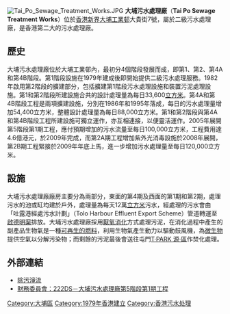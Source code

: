 [[File:Tai_Po_Sewage_Treatment_Works.JPG|thumb]] 
'''大埔污水處理廠'''（'''Tai Po Sewage Treatment Works'''）位於[[香港|香港]][[新界|新界]][[大埔工業邨|大埔工業邨]]大貴街7號，屬於二級污水處理廠，是香港第二大的污水處理廠。

==歷史==
大埔污水處理廠位於大埔工業邨內，最初分4個階段發展而成，即第1、第2、第4A和第4B階段。第1階段設施在1979年建成後即開始提供二級污水處理服務。1982年啟用第2階段的擴建部分，包括擴建第1階段污水處理設施和裝置污泥處理設施。第1和第2階段所建設施合共的設計處理量為每日33,600[[立方米|立方米]]。第4A和第4B階段工程是兩項擴建設施，分別在1986年和1995年落成，每日的污水處理量增加54,400立方米，整體設計處理量為每日88,000立方米。第1和第2階段與第4A和第4B階段工程所建設施可獨立運作，亦互相連接，以便靈活運作。2005年展開第5階段第1期工程，應付預期增加的污水流量至每日100,000立方米，工程費用達4.6億港元，於2009年完成，而第2A期工程增加紫外光消毒設施於2008年展開，第2B期工程緊接於2009年年底上馬，進一步增加污水處理量至每日120,000立方米。

==設施==
大埔污水處理廠廠房主要分為兩部分，東面的第4期及西面的第1期和第2期，處理污水的池或缸均建於戶外，處理量為每天12萬[[立方米|立方米]]污水，經處理的污水會由「吐露港經處污水計劃」（Tolo Harbour Effluent Export Scheme）管道轉運至[[啟德明渠|啟德明渠]]排放。大埔污水處理廠採用[[厭氧消化|厭氧消化]]方式處理污泥，在消化過程中產生的副產品生物氣是一種[[可再生能源|可再生的燃料]]，利用生物氣產生動力以驅動鼓風機，為[[微生物|微生物]]提供空氣以分解污染物；而剩餘的污泥最後會送往屯門[[T·PARK_源·區|T·PARK 源·區]]作焚化處理。

==外部連結==
*[https://web.archive.org/web/20100130062403/http://www.dsd.gov.hk/TC/Sewerage/index.html 除污淨流]
*[http://www.legco.gov.hk/yr04-05/chinese/fc/pwsc/papers/p04-50c.pdf 財務委員會：222DS－大埔污水處理廠第5階段第1期工程] {{Wayback|url=http://www.legco.gov.hk/yr04-05/chinese/fc/pwsc/papers/p04-50c.pdf |date=20191030060803 }}

{{香港污水处理厂}}

[[Category:大埔區|Category:大埔區]]
[[Category:1979年香港建立|Category:1979年香港建立]]
[[Category:香港污水处理|Category:香港污水处理]]